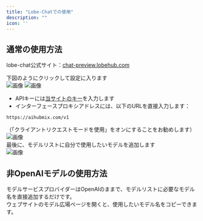 ```yaml
---
title: "Lobe-Chatでの使用"
description: ""
icon: ''
---
```


## 通常の使用方法

lobe-chat公式サイト：[chat-preview.lobehub.com](https://chat-preview.lobehub.com/?utm_source=aihubmix&utm_medium=website&utm_campaign=references)  

下図のようにクリックして設定に入ります  
![画像](../../public/cn/LC1.png)
![画像](../../public/cn/LC2.png)  
- APIキーには[当サイトのキー](https://aihubmix.com/token)を入力します  
- インターフェースプロキシアドレスには、以下のURLを直接入力します：
``` 
https://aihubmix.com/v1
```
（「クライアントリクエストモードを使用」をオンにすることをお勧めします）  
![画像](/media/en/LC3.png)  
最後に、モデルリストに自分で使用したいモデルを追加します  
![画像](../../public/cn/LC4.png)

## 非OpenAIモデルの使用方法

モデルサービスプロバイダーはOpenAIのままで、モデルリストに必要なモデル名を直接追加するだけです。  
ウェブサイトのモデル広場ページを開くと、使用したいモデル名をコピーできます。